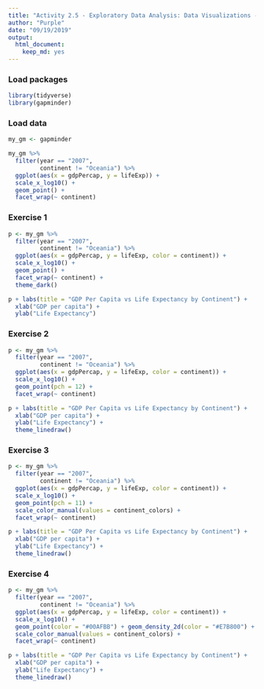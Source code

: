 ```yaml
---
title: "Activity 2.5 - Exploratory Data Analysis: Data Visualizations - Customization"
author: "Purple"
date: "09/19/2019"
output: 
  html_document: 
    keep_md: yes
---
```


### Load packages

```r
library(tidyverse)
library(gapminder)
```

### Load data

```r
my_gm <- gapminder
```

```r
my_gm %>% 
  filter(year == "2007",
         continent != "Oceania") %>% 
  ggplot(aes(x = gdpPercap, y = lifeExp)) +
  scale_x_log10() + 
  geom_point() +
  facet_wrap(~ continent)
```

  

### Exercise 1

```r
p <- my_gm %>% 
  filter(year == "2007",
         continent != "Oceania") %>% 
  ggplot(aes(x = gdpPercap, y = lifeExp, color = continent)) +
  scale_x_log10() + 
  geom_point() +
  facet_wrap(~ continent) +
  theme_dark()

p + labs(title = "GDP Per Capita vs Life Expectancy by Continent") +
  xlab("GDP per capita") +
  ylab("Life Expectancy")
```

### Exercise 2

```r
p <- my_gm %>% 
  filter(year == "2007",
         continent != "Oceania") %>% 
  ggplot(aes(x = gdpPercap, y = lifeExp, color = continent)) +
  scale_x_log10() + 
  geom_point(pch = 12) +
  facet_wrap(~ continent)

p + labs(title = "GDP Per Capita vs Life Expectancy by Continent") +
  xlab("GDP per capita") +
  ylab("Life Expectancy") +
  theme_linedraw()
```

### Exercise 3
```r
p <- my_gm %>% 
  filter(year == "2007",
         continent != "Oceania") %>% 
  ggplot(aes(x = gdpPercap, y = lifeExp, color = continent)) +
  scale_x_log10() + 
  geom_point(pch = 11) +
  scale_color_manual(values = continent_colors) +
  facet_wrap(~ continent)

p + labs(title = "GDP Per Capita vs Life Expectancy by Continent") +
  xlab("GDP per capita") +
  ylab("Life Expectancy") +
  theme_linedraw()
```



### Exercise 4

```r
p <- my_gm %>% 
  filter(year == "2007",
         continent != "Oceania") %>% 
  ggplot(aes(x = gdpPercap, y = lifeExp, color = continent)) +
  scale_x_log10() + 
  geom_point(color = "#00AFBB") + geom_density_2d(color = "#E7B800") +
  scale_color_manual(values = continent_colors) +
  facet_wrap(~ continent)

p + labs(title = "GDP Per Capita vs Life Expectancy by Continent") +
  xlab("GDP per capita") +
  ylab("Life Expectancy") +
  theme_linedraw()
```


